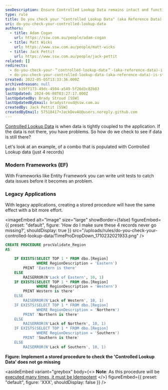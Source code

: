 ```yaml
---
seoDescription: Ensure Controlled Lookup Data remains intact and functional by implementing stored procedures or unit tests to validate data presence.
type: rule
title: Do you check your "Controlled Lookup Data" (aka Reference Data) is still there?
uri: do-you-check-your-controlled-lookup-data
authors:
  - title: Adam Cogan
    url: https://ssw.com.au/people/adam-cogan
  - title: Matt Wicks
    url: https://www.ssw.com.au/people/matt-wicks
  - title: Jack Pettit
    url: https://www.ssw.com.au/people/jack-pettit
related: []
redirects:
  - do-you-check-your-＂controlled-lookup-data＂-(aka-reference-data)-is-still-there-with-procvalidate
  - do-you-check-your-controlled-lookup-data-(aka-reference-data)-is-still-there-with-procvalidate
created: 2022-05-05T13:33:36.000Z
archivedreason: null
guid: b19ff173-49dc-4504-a549-5f26d3c82b83
lastUpdated: 2024-06-08T03:27:17.000Z
lastUpdatedBy: Brady Stroud [SSW]
lastUpdatedByEmail: bradystroud@ssw.com.au
createdBy: Jack Pettit [SSW]
createdByEmail: 57518417+JackDevAU@users.noreply.github.com
---
```


[Controlled Lookup Data](/do-you-deploy-controlled-lookup-data) is when data is tightly coupled to the application. If the data is not there, you have problems. So how do we check to see if data is still there?

Let's look at an example, of a combo that is populated with Controlled Lookup data (just 4 records)
### Modern Frameworks (EF)

With Frameworks like Entity Framework you can write unit tests to catch data issues before it becomes an problem.

### Legacy Applications

With legacy applications, creating a stored procedure will have the same effect with a bit more effort.


<imageEmbed
  alt="Image"
  size="large"
  showBorder={false}
  figureEmbed={{
    preset: "default",
    figure: 'How do I make sure these 4 records never go missing?',
    shouldDisplay: true
  }}
  src="/uploads/rules/do-you-check-your-controlled-lookup-data/TimeProDropDown_1710232021933.png"
/>

```sql
CREATE PROCEDURE procValidate_Region
AS

    IF EXISTS(SELECT TOP 1 * FROM dbo.[Region]
              WHERE RegionDescription = 'Eastern')
        PRINT 'Eastern is there'
    ELSE
        RAISERROR(N'Lack of Eastern', 10, 1)
    IF EXISTS(SELECT TOP 1 * FROM dbo.[Region]
              WHERE RegionDescription = 'Western')
        PRINT Western is there'
    ELSE
        RAISERROR(N'Lack of Western', 10, 1)
    IF EXISTS(SELECT TOP 1 * FROM dbo.[Region]
              WHERE RegionDescription = 'Northern')
        PRINT 'Northern is there'
    ELSE
        RAISERROR(N'Lack of Northern', 10, 1)
    IF EXISTS(SELECT TOP 1 * FROM dbo.[Region]
              WHERE RegionDescription = 'Southern')
        PRINT 'Southern is there'
    ELSE
        RAISERROR(N'Lack of Southern', 10, 1)
```

**Figure: Implement a stored procedure to check the 'Controlled Lookup Data' does not go missing**

<asideEmbed
  variant="greybox"
  body={<>
    **Note**: As this procedure will be [executed many times, it must be Idempotent](/do-you-ignore-idempotency)
  </>}
  figureEmbed={{
    preset: "default",
    figure: 'XXX',
    shouldDisplay: false
  }}
/>
